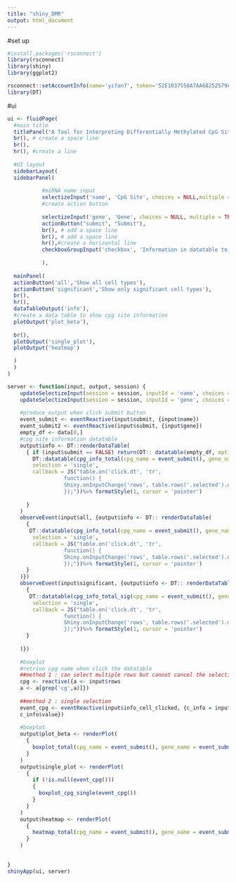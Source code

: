 ```yaml
---
title: "shiny_DMR"
output: html_document
---
```


#set up
```r
#install.packages('rsconnect')
library(rsconnect)
library(shiny)
library(ggplot2)

rsconnect::setAccountInfo(name='yifan7', token='52E1037550A7AA68252579A98EE8AA38', secret='+NlrJysSVZHa5LQQb9slmYRDXExPfjF0QbxMjUH1')
library(DT)
```

#ui
```r
ui <- fluidPage(
  #main title
  titlePanel("A Tool for Interpreting Differentially Methylated CpG Sites"),
  br(), # create a space line
  br(),
  hr(), #create a line
  
  #UI layout
  sidebarLayout(
  sidebarPanel(
    
           #miRNA name input
           selectizeInput('name', 'CpG Site', choices = NULL,multiple = TRUE,options = list(placeholder='Enter CpG site names' )),
           #create action button
  
           selectizeInput('gene', 'Gene', choices = NULL, multiple = TRUE, options = list(placeholder='Enter gene names' )),
           actionButton("submit", "Submit"),
           br(), # add a space line
           br(), # add a space line
           hr(),#create a horizontal line
           checkboxGroupInput('checkbox', 'Information in datatable to show', names(data), selected = c('cpg', "Cell_type" ,"p.value","bonferroni" ,"estimate_b" ,'chr','pos','UCSC_RefGene_Name',"Islands_Name" ,"Relation_to_Island" ))
          
           ), 
  
  mainPanel(
  actionButton('all','Show all cell types'),
  actionButton('significant','Show only significant cell types'),
  br(),
  hr(),
  dataTableOutput('info'),
  #create a data table to show cpg site information         
  plotOutput('plot_beta'),
  
  br(),
  plotOutput('single_plot'),
  plotOutput('heatmap')

  )
  )
)

server <- function(input, output, session) {
    updateSelectizeInput(session = session, inputId = 'name', choices = data$cpg, server = TRUE)
    updateSelectizeInput(session = session, inputId = 'gene', choices = gene$gene, server = TRUE)
    
    #produce output when click submit button
    event_submit <- eventReactive(input$submit, {input$name})
    event_submit2 <- eventReactive(input$submit, {input$gene})
    empty_df <- data[0,]
    #cpg site information datatable
    output$info <- DT::renderDataTable(
      { if (input$submit == FALSE) return(DT:: datatable(empty_df, options = list(paging = FALSE, searching = FALSE)))
        DT::datatable(cpg_info_total(cpg_name = event_submit(), gene_name = event_submit2())[,input$checkbox, drop = FALSE],
        selection = 'single',
        callback = JS("table.on('click.dt', 'tr',
                  function() {
                  Shiny.onInputChange('rows', table.rows('.selected').data().toArray());
                  });"))%>% formatStyle(1, cursor = 'pointer')
       
      }
    )
    observeEvent(input$all, {output$info <- DT:: renderDataTable(
      {
       DT::datatable(cpg_info_total(cpg_name = event_submit(), gene_name = event_submit2())[,input$checkbox, drop = FALSE],
        selection = 'single',
        callback = JS("table.on('click.dt', 'tr',
                  function() {
                  Shiny.onInputChange('rows', table.rows('.selected').data().toArray());
                  });"))%>% formatStyle(1, cursor = 'pointer')
      }
    )})
    observeEvent(input$significant, {output$info <- DT:: renderDataTable(
      {
       DT::datatable(cpg_info_total_sig(cpg_name = event_submit(), gene_name = event_submit2())[,input$checkbox, drop = FALSE],
        selection = 'single',
        callback = JS("table.on('click.dt', 'tr',
                  function() {
                  Shiny.onInputChange('rows', table.rows('.selected').data().toArray());
                  });"))%>% formatStyle(1, cursor = 'pointer')
      }
      
    )})
    
    #boxplot
    #retrive cpg name when click the datatable
    ##method 1 : can select multiple rows but cannot cancel the selection. need to find the solution
    cpg <- reactive({a <- input$rows
    a <- a[grep('cg',a)]})
    
    ##method 2 : single selection
    event_cpg <- eventReactive(input$info_cell_clicked, {c_info = input$info_cell_clicked
    c_info$value})
  
    #boxplot
    output$plot_beta <- renderPlot(
      { 
        boxplot_total(cpg_name = event_submit(), gene_name = event_submit2())
      }
    )
    output$single_plot <- renderPlot(
      {
        if (!is.null(event_cpg()))
        {
          boxplot_cpg_single(event_cpg())
        }
      }
    )
    output$heatmap <- renderPlot(
      {
        heatmap_total(cpg_name = event_submit(), gene_name = event_submit2())
      }
    )
   

}
shinyApp(ui, server)
```

